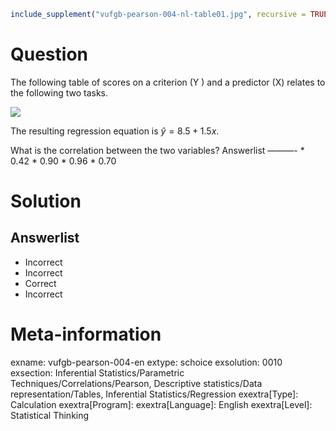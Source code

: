 ```r
include_supplement("vufgb-pearson-004-nl-table01.jpg", recursive = TRUE)
```

Question
========
  
The following table of scores on a criterion (Y ) and a predictor (X) relates to the following two tasks.

![](vufgb-pearson-004-nl-table01.jpg)

The resulting regression equation is $\hat{y} = 8.5+1.5x$.

What is the correlation between the two variables? 
Answerlist
----------
* 0.42
* 0.90
* 0.96
* 0.70

Solution
========

Answerlist
----------
* Incorrect
* Incorrect
* Correct
* Incorrect

Meta-information
================
exname: vufgb-pearson-004-en
extype: schoice
exsolution: 0010
exsection: Inferential Statistics/Parametric Techniques/Correlations/Pearson, Descriptive statistics/Data representation/Tables, Inferential Statistics/Regression
exextra[Type]: Calculation
exextra[Program]: 
exextra[Language]: English
exextra[Level]: Statistical Thinking
